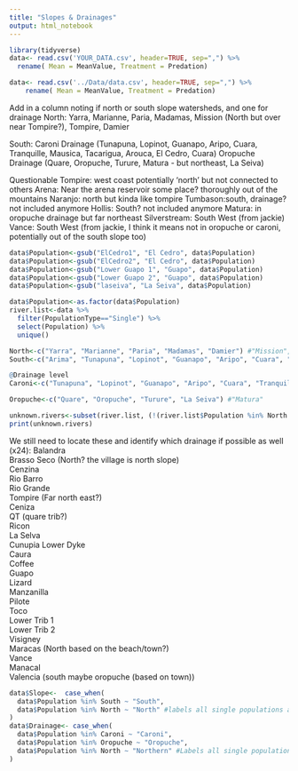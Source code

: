 ```yaml
---
title: "Slopes & Drainages"
output: html_notebook
---
```



```r
library(tidyverse)
data<- read.csv('YOUR_DATA.csv', header=TRUE, sep=",") %>% 
  rename( Mean = MeanValue, Treatment = Predation)

data<- read.csv('../Data/data.csv', header=TRUE, sep=",") %>% 
    rename( Mean = MeanValue, Treatment = Predation)
```

Add in a column noting if north or south slope watersheds, and one for drainage
North: 
Yarra, Marianne, Paria, Madamas, Mission (North but over near Tompire?), Tompire, Damier

South: 
Caroni Drainage (Tunapuna, Lopinot, Guanapo, Aripo, Cuara, Tranquille, Mausica, Tacarigua, Arouca, El Cedro, Cuara)
Oropuche Drainage (Quare, Oropuche, Turure, Matura - but northeast, La Seiva)

Questionable
Tompire: west coast potentially 'north' but not connected to others
Arena: Near the arena reservoir some place? thoroughly out of the mountains
Naranjo: north but kinda like tompire
Tumbason:south, drainage? not included anymore
Hollis: South? not included anymore
Matura: in oropuche drainage but far northeast
Silverstream: South West (from jackie)
Vance: South West (from jackie, I think it means not in oropuche or caroni, potentially out of the south slope too)


```r
data$Population<-gsub("ElCedro1", "El Cedro", data$Population)
data$Population<-gsub("ElCedro2", "El Cedro", data$Population)
data$Population<-gsub("Lower Guapo 1", "Guapo", data$Population)
data$Population<-gsub("Lower Guapo 2", "Guapo", data$Population)
data$Population<-gsub("laseiva", "La Seiva", data$Population)

data$Population<-as.factor(data$Population)
river.list<-data %>% 
  filter(PopulationType=="Single") %>% 
  select(Population) %>% 
  unique()

North<-c("Yarra", "Marianne", "Paria", "Madamas", "Damier") #"Mission", "Tompire", "Naranjo"
South<-c("Arima", "Tunapuna", "Lopinot", "Guanapo", "Aripo", "Cuara", "Tranquille", "Quare", "Oropuche", "Turure", "Matura", "Caroni", "Arouca", "Mausica", "Tacarigua", "El Cedro")

@Drainage level
Caroni<-c("Tunapuna", "Lopinot", "Guanapo", "Aripo", "Cuara", "Tranquille", "Caroni", "Arima", "Arouca", "Mausica", "Tacarigua", "El Cedro", "Caroni Lower Dyke")

Oropuche<-c("Quare", "Oropuche", "Turure", "La Seiva") #"Matura"

unknown.rivers<-subset(river.list, (!(river.list$Population %in% North | river.list$Population %in% South)))
print(unknown.rivers)
```

We still need to locate these and identify which drainage if possible as well (x24): 
Balandra			
Brasso Seco   (North? the village is north slope)	
Cenzina			
Rio Barro			
Rio Grande			
Tompire		(Far north east?)	
Ceniza			
QT        (quare trib?)		
Ricon			
La Selva			
Cunupia Lower Dyke			
Caura			
Coffee			
Guapo			
Lizard			
Manzanilla			
Pilote			
Toco			
Lower Trib 1			
Lower Trib 2			
Visigney			
Maracas		(North based on the beach/town?)	
Vance			
Manacal			
Valencia    (south maybe oropuche (based on town))			


```r

data$Slope<-  case_when(
  data$Population %in% South ~ "South",
  data$Population %in% North ~ "North" #labels all single populations as North or South Slope
) 
data$Drainage<- case_when(
  data$Population %in% Caroni ~ "Caroni",
  data$Population %in% Oropuche ~ "Oropuche",
  data$Population %in% North ~ "Northern" #Labels all single populations as a specific drainage
)
```
